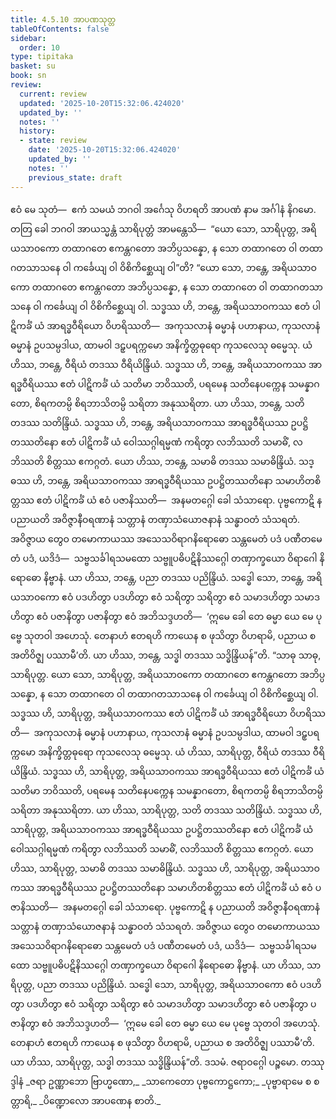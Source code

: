 ```yaml
---
title: 4.5.10 အာပဏသုတ္တ
tableOfContents: false
sidebar:
  order: 10
type: tipitaka
basket: su
book: sn
review:
  current: review
  updated: '2025-10-20T15:32:06.424020'
  updated_by: ''
  notes: ''
  history:
  - state: review
    date: '2025-10-20T15:32:06.424020'
    updated_by: ''
    notes: ''
    previous_state: draft
---
```



<DynamicBreadcrumb />


<ReviewStatus review={frontmatter.review} showDetails={true} />

<HypothesisAnnotation frontmatter={frontmatter} />

<Division number="520" book="sn" e="ch" v="18" p="357">

<Paragraph number="1178" book="sn">
ဧဝံ မေ သုတံ—  ဧကံ သမယံ ဘဂဝါ အင်္ဂေသု ဝိဟရတိ အာပဏံ နာမ အင်္ဂါနံ နိဂမော. တတြ ခေါ ဘဂဝါ အာယသ္မန္တံ သာရိပုတ္တံ အာမန္တေသိ—  “ယော သော, သာရိပုတ္တ, အရိယသာဝကော တထာဂတေ ဧကန္တဂတော အဘိပ္ပသန္နော, န သော တထာဂတေ ဝါ တထာဂတသာသနေ ဝါ ကင်္ခေယျ ဝါ ဝိစိကိစ္ဆေယျ ဝါ”တိ?
</Paragraph>

<Paragraph number="1179" book="sn">
“ယော သော, ဘန္တေ, အရိယသာဝကော တထာဂတေ ဧကန္တဂတော အဘိပ္ပသန္နော, န သော တထာဂတေ ဝါ တထာဂတသာသနေ ဝါ ကင်္ခေယျ ဝါ ဝိစိကိစ္ဆေယျ ဝါ. သဒ္ဓဿ ဟိ, ဘန္တေ, အရိယသာဝကဿ ဧတံ ပါဋိကင်္ခံ ယံ အာရဒ္ဓဝီရိယော ဝိဟရိဿတိ—  အကုသလာနံ ဓမ္မာနံ ပဟာနာယ, ကုသလာနံ ဓမ္မာနံ ဥပသမ္ပဒါယ, ထာမဝါ ဒဠှပရက္ကမော အနိက္ခိတ္တဓုရော ကုသလေသု ဓမ္မေသု. ယံ ဟိဿ, ဘန္တေ, ဝီရိယံ တဒဿ ဝီရိယိန္ဒြိယံ.
</Paragraph>

<Paragraph number="1180" book="sn">
သဒ္ဓဿ ဟိ, ဘန္တေ, အရိယသာဝကဿ အာရဒ္ဓဝီရိယဿ ဧတံ ပါဋိကင်္ခံ ယံ သတိမာ ဘဝိဿတိ, ပရမေန သတိနေပက္ကေန သမန္နာဂတော, စိရကတမ္ပိ စိရဘာသိတမ္ပိ သရိတာ အနုဿရိတာ. ယာ ဟိဿ, ဘန္တေ, သတိ တဒဿ သတိန္ဒြိယံ.
</Paragraph>

<Paragraph number="1181" book="sn">
သဒ္ဓဿ ဟိ, ဘန္တေ, အရိယသာဝကဿ အာရဒ္ဓဝီရိယဿ ဥပဋ္ဌိတဿတိနော ဧတံ ပါဋိကင်္ခံ ယံ ဝေါဿဂ္ဂါရမ္မဏံ ကရိတွာ လဘိဿတိ သမာဓိံ, လဘိဿတိ စိတ္တဿ ဧကဂ္ဂတံ. ယော ဟိဿ, ဘန္တေ, သမာဓိ တဒဿ သမာဓိန္ဒြိယံ.
</Paragraph>

<Paragraph number="1182" book="sn">
သဒ္ဓဿ ဟိ, ဘန္တေ, အရိယသာဝကဿ အာရဒ္ဓဝီရိယဿ ဥပဋ္ဌိတဿတိနော သမာဟိတစိတ္တဿ ဧတံ ပါဋိကင်္ခံ ယံ ဧဝံ ပဇာနိဿတိ—  အနမတဂ္ဂေါ ခေါ သံသာရော. ပုဗ္ဗကောဋိ န ပညာယတိ အဝိဇ္ဇာနီဝရဏာနံ သတ္တာနံ တဏှာသံယောဇနာနံ သန္ဓာဝတံ သံသရတံ. အဝိဇ္ဇာယ တွေဝ တမောကာယဿ အသေသဝိရာဂနိရောဓော သန္တမေတံ ပဒံ ပဏီတမေတံ ပဒံ, ယဒိဒံ—  သဗ္ဗသင်္ခါရသမထော သဗ္ဗူပဓိပဋိနိဿဂ္ဂေါ တဏှာက္ခယော ဝိရာဂေါ နိရောဓော နိဗ္ဗာနံ. ယာ ဟိဿ, ဘန္တေ, ပညာ တဒဿ ပညိန္ဒြိယံ.
</Paragraph>

<Paragraph number="1183" book="sn">
သဒ္ဓေါ သော, ဘန္တေ, အရိယသာဝကော ဧဝံ ပဒဟိတွာ ပဒဟိတွာ ဧဝံ သရိတွာ သရိတွာ ဧဝံ သမာဒဟိတွာ သမာဒဟိတွာ ဧဝံ ပဇာနိတွာ ပဇာနိတွာ ဧဝံ အဘိသဒ္ဒဟတိ—  ‘ဣမေ ခေါ တေ ဓမ္မာ ယေ မေ ပုဗ္ဗေ သုတဝါ အဟေသုံ. တေနာဟံ ဧတရဟိ ကာယေန စ ဖုသိတွာ ဝိဟရာမိ, ပညာယ စ အတိဝိဇ္ဈ ပဿာမီ’တိ. ယာ ဟိဿ, ဘန္တေ, သဒ္ဓါ တဒဿ သဒ္ဓိန္ဒြိယန်”တိ.
</Paragraph>

<Paragraph number="1184" book="sn">
“သာဓု သာဓု, သာရိပုတ္တ. ယော သော, သာရိပုတ္တ, အရိယသာဝကော တထာဂတေ ဧကန္တဂတော အဘိပ္ပသန္နော, န သော တထာဂတေ ဝါ တထာဂတသာသနေ ဝါ ကင်္ခေယျ ဝါ ဝိစိကိစ္ဆေယျ ဝါ. သဒ္ဓဿ ဟိ, သာရိပုတ္တ, အရိယသာဝကဿ ဧတံ ပါဋိကင်္ခံ ယံ အာရဒ္ဓဝီရိယော ဝိဟရိဿတိ—  အကုသလာနံ ဓမ္မာနံ ပဟာနာယ, ကုသလာနံ ဓမ္မာနံ ဥပသမ္ပဒါယ, ထာမဝါ ဒဠှပရက္ကမော အနိက္ခိတ္တဓုရော ကုသလေသု ဓမ္မေသု. ယံ ဟိဿ, သာရိပုတ္တ, ဝီရိယံ တဒဿ ဝီရိယိန္ဒြိယံ.
</Paragraph>

<Paragraph number="1185" book="sn">
သဒ္ဓဿ ဟိ, သာရိပုတ္တ, အရိယသာဝကဿ အာရဒ္ဓဝီရိယဿ ဧတံ ပါဋိကင်္ခံ ယံ သတိမာ ဘဝိဿတိ, ပရမေန သတိနေပက္ကေန သမန္နာဂတော, စိရကတမ္ပိ စိရဘာသိတမ္ပိ သရိတာ အနုဿရိတာ. ယာ ဟိဿ, သာရိပုတ္တ, သတိ တဒဿ သတိန္ဒြိယံ.
</Paragraph>

<Paragraph number="1186" book="sn">
သဒ္ဓဿ ဟိ, သာရိပုတ္တ, အရိယသာဝကဿ အာရဒ္ဓဝီရိယဿ ဥပဋ္ဌိတဿတိနော ဧတံ ပါဋိကင်္ခံ ယံ ဝေါဿဂ္ဂါရမ္မဏံ ကရိတွာ လဘိဿတိ သမာဓိံ, လဘိဿတိ စိတ္တဿ ဧကဂ္ဂတံ. ယော ဟိဿ, သာရိပုတ္တ, သမာဓိ တဒဿ သမာဓိန္ဒြိယံ.
</Paragraph>

<Paragraph number="1187" book="sn">
သဒ္ဓဿ ဟိ, သာရိပုတ္တ, အရိယသာဝကဿ အာရဒ္ဓဝီရိယဿ ဥပဋ္ဌိတဿတိနော သမာဟိတစိတ္တဿ ဧတံ ပါဋိကင်္ခံ ယံ ဧဝံ ပဇာနိဿတိ—  အနမတဂ္ဂေါ ခေါ သံသာရော. ပုဗ္ဗကောဋိ န ပညာယတိ အဝိဇ္ဇာနီဝရဏာနံ သတ္တာနံ တဏှာသံယောဇနာနံ သန္ဓာဝတံ သံသရတံ. အဝိဇ္ဇာယ တွေဝ တမောကာယဿ အသေသဝိရာဂနိရောဓော သန္တမေတံ ပဒံ ပဏီတမေတံ ပဒံ, ယဒိဒံ—  သဗ္ဗသင်္ခါရသမထော သဗ္ဗူပဓိပဋိနိဿဂ္ဂေါ တဏှာက္ခယော ဝိရာဂေါ နိရောဓော နိဗ္ဗာနံ. ယာ ဟိဿ, သာရိပုတ္တ, ပညာ တဒဿ ပညိန္ဒြိယံ.
</Paragraph>

<Paragraph number="1188" book="sn">
သဒ္ဓေါ သော, သာရိပုတ္တ, အရိယသာဝကော ဧဝံ ပဒဟိတွာ ပဒဟိတွာ ဧဝံ သရိတွာ သရိတွာ ဧဝံ သမာဒဟိတွာ သမာဒဟိတွာ ဧဝံ ပဇာနိတွာ ပဇာနိတွာ ဧဝံ အဘိသဒ္ဒဟတိ—  ‘ဣမေ ခေါ တေ ဓမ္မာ ယေ မေ ပုဗ္ဗေ သုတဝါ အဟေသုံ. တေနာဟံ ဧတရဟိ ကာယေန စ ဖုသိတွာ ဝိဟရာမိ, ပညာယ စ အတိဝိဇ္ဈ ပဿာမီ’တိ. ယာ ဟိဿ, သာရိပုတ္တ, သဒ္ဓါ တဒဿ သဒ္ဓိန္ဒြိယန်”တိ.

</Paragraph>
</Division>

<Paragraph number="1189" type="center" book="sn">
ဒသမံ.



</Paragraph>

<Paragraph number="1190" type="center" book="sn">
ဇရာဝဂ္ဂေါ ပဉ္စမော.



</Paragraph>

<Paragraph number="1191" type="center" book="sn">
တဿုဒ္ဒါနံ


</Paragraph>

<Paragraph number="1192" type="verses" book="sn">
_ဇရာ ဥဏ္ဏာဘော ဗြာဟ္မဏော,_  
_သာကေတော ပုဗ္ဗကောဋ္ဌကော;_  
_ပုဗ္ဗာရာမေ စ စတ္တာရိ,_  
_ပိဏ္ဍောလော အာပဏေန စာတိ._
</Paragraph>